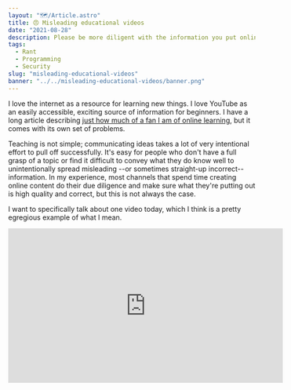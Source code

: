 ```yaml
---
layout: "🗺️/Article.astro"
title: 😠 Misleading educational videos
date: "2021-08-28"
description: Please be more diligent with the information you put online
tags:
  - Rant
  - Programming
  - Security
slug: "misleading-educational-videos"
banner: "../../misleading-educational-videos/banner.png"
---
```



I love the internet as a resource for learning new things. I love YouTube as an easily accessible, exciting source of information for beginners. I have a long article describing [just how much of a fan I am of online learning](/why-does-school-suck-so-much), but it comes with its own set of problems.

Teaching is not simple; communicating ideas takes a lot of very intentional effort to pull off successfully. It's easy for people who don't have a full grasp of a topic or find it difficult to convey what they do know well to unintentionally spread misleading --or sometimes straight-up incorrect-- information. In my experience, most channels that spend time creating online content do their due diligence and make sure what they're putting out is high quality and correct, but this is not always the case.

I want to specifically talk about one video today, which I think is a pretty egregious example of what I mean.

<WideMedia>

<iframe
  width="560"
  height="315"
  src="https://www.youtube-nocookie.com/embed/MEyyegfvhwM"
  title="YouTube video player"
  frameborder="0"
  allow="accelerometer; autoplay; clipboard-write; encrypted-media; gyroscope; picture-in-picture"
  allowfullscreen
/>

</WideMedia>


## What's wrong with this video

Now, right off the bat, the title... I don't know. It's a bit weird, but I guess you gotta hustle and get views, right? I don't like it, but it doesn't change the content; it's just a red flag that makes this video stand out to me as potentially low quality. It's just ever so slightly sus.

As a quick summary, the person in the video is going through an [OWASP Juice Shop](https://github.com/bkimminich/juice-shop)
setup and demonstrating an injection vulnerability with user creation. It allows him to modify the payload in the user create endpoint to include properties that get sent directly to the database without any validation. This kind of thing can happen on a backend that looks something like this.

```js
app.post("/user", async (req, res) => {
  // no checks, send everything straight into the database baby
  const result = await db.createUser(req.body)
  res.json(result)
})
```

Now, this is a pretty serious vulnerability, but it's not realistic for big websites. It can happen with an inexperienced developer using a cringe backend like Express.js where there's no validation built into the webserver and zero type-safety, but it's not something you're going to be running into in the wild very often. Injection is literally #1 in [the OWASP list of top 10 web vulnerabilities](https://owasp.org/www-project-top-ten/), so it's clearly a big problem. However, simple injection exploits like these are not going to be found in the first place you'd be looking for them, like a sign-up form. You probably don't make mistakes calculating something like 20 + 10 if you're double-checking and have people going over your work as well.

The way Loi finds out this vulnerability (I hope that's his name, I haven't watched this YouTube channel before) isn't really discussed, and he tries to sell the process he's going through as something that works for any website; which is obviously not true, but we can suspend our disbelief in the name of clickbait magic for now. In the video, he points out that the backend is storing sensitive information in the JSON Web Token (JWT) issued to the user and goes through it to find potentially juicy information.

![a screenshot of JWT claims showing multiple fields that could be considered sensitive](/article-assets/misleading-educational-videos/jwt_dump.png)

This isn't an incorrect observation since there's a `password` and `totpSecret` field in there, which are definitely scary-sounding fields I don't want to see in my client. But the critical thing to note here is that this layout of the JWT with all the unexpected "sensitive" content lets an attacker infer that there might be a missing sanitization step between fetching user data and creating a JWT. The JWT claims might represent the exact structure of what a user row in the database might look like since a carefully crafted token would probably not contain these fields. The data stored in the JWT is <T>NOT</T> a vulnerability or a security problem by itself, as these fields should only be accessible by the user the token is being issued to. It's just a strong clue for an attacker that gives insight into what the backend might be doing wrong.

The step of inspecting the JWT gave Loi an idea of what the database schema of the site looks like, and it let him make a good guess for how he could change a payload that might be lacking validation from its inputs; the same way it lacked validation for its outputs. It's not actually a part of the vulnerability he ends up exploiting, and yet, he keeps going on about storing sensitive information in a JWT the entire time and never once mentions injection, which is the real culprit here. <T>Why?</T>

He later goes to the user registration page, pulls up burp suite, and talks about how the JWT thing is making it possible for him to create a new user with premium, which makes no sense. The roles in the JWT are not insecure or sensitive. It's not uncommon to store user roles in a JWT as it's signed, and a user can't change it. If there was proper validation being done, the JWT would've made zero difference, and the exploit wouldn't be possible. These two things are not in the least bit related to each other. This exploit is still possible with or without a JWT storing information that is not even sensitive to begin with.

{<Callout>
  <p class="text-base">
    The only problems that arise from storing user roles in tokens are
    logistical, and not security-related. For example, if you store roles in a
    token, you have to reissue the user a new token when you want to change
    their roles which can be kind of a pain to deal with if you don't have a
    flexible setup for that sort of thing.
  </p>
</Callout>}

It's also possible to set claims on a token without straight-up dumping an entire DB row into it and giving attackers insight into your DB schema and your app's security flaws.

This was clearly something that confused viewers, seen by comments like these from people who convinced themselves that they just became experts on stateless authentication after watching a video of an exploit that had nothing to do with JWTs.

![Youtube comment: "This is more of [a] tutorial about how to not use JWT"](/article-assets/misleading-educational-videos/jwt_comment.png)

![Youtube comment: "JWT tokens should be used by the user, it's just that the tokens should never include data that is private"](/article-assets/misleading-educational-videos/jwt_comment_2.png)

I understand that these types of videos are meant to wow beginners and maybe get them excited about security, which is awesome! But the way this video is presented seems like it's meant more for experienced devs, with the way it's filled with a lot of technical jargon that would not be very useful for a beginner. It almost feels like it's an attempt to impress inexperienced people with a bunch of complicated technical stuff by someone who forgot that there are people who understand what he's talking about watching the video. I don't like this at all. This person is clearly experienced in this field and is someone that plenty of people look up to as an expert, yet he's not doing a good job communicating his knowledge clearly.

I'm all for showing cool stuff to people to get them interested in a field. But there are plenty of beginners who are still learning about these concepts who consume the content people like this guy create as a foundation for their knowledge, and that has some serious implications in situations like these. There's a way to combine being engaging and being correct, but it's not always easy. If you're willing to compromise this much on the latter part, I don't think you should be creating educational content, or at the very least, content that leads viewers to believe they just learned something new from an expert.

<hr class="mb-6" />

Btw, huge shoutout to the one person in the comments who actually understood what was going on lmao.

![Experienced security person ripping into the flaws of the video](/article-assets/misleading-educational-videos/jwt_comment_good.png)
